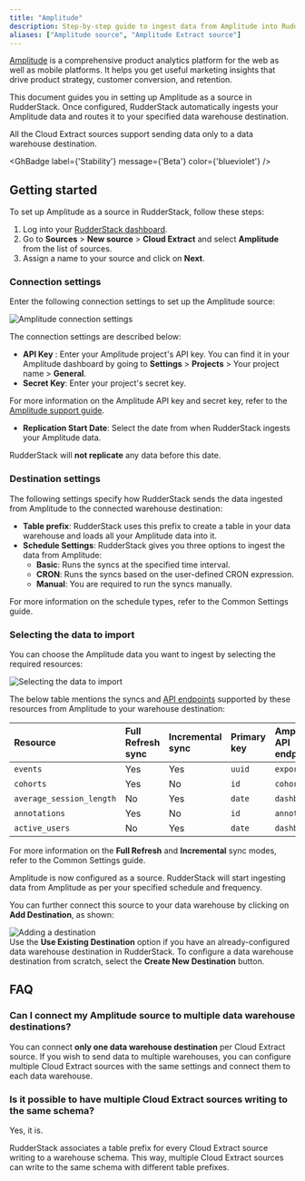 ```yaml
---
title: "Amplitude"
description: Step-by-step guide to ingest data from Amplitude into RudderStack.
aliases: ["Amplitude source", "Amplitude Extract source"]
---
```


[Amplitude](https://amplitude.com/) is a comprehensive product analytics platform for the web as well as mobile platforms. It helps you get useful marketing insights that drive product strategy, customer conversion, and retention.

This document guides you in setting up Amplitude as a source in RudderStack. Once configured, RudderStack automatically ingests your Amplitude data and routes it to your specified data warehouse destination.

<div class="warningBlock">
All the Cloud Extract sources support sending data only to a <Link to="/destinations/warehouse-destinations/">data warehouse destination</Link>.
</div>

<GhBadge
  label={'Stability'}
  message={'Beta'}
  color={'blueviolet'}
/>

## Getting started

To set up Amplitude as a source in RudderStack, follow these steps:

1. Log into your [RudderStack dashboard](https://app.rudderstack.com/).
2. Go to **Sources** > **New source** > **Cloud Extract** and select **Amplitude** from the list of sources.
3. Assign a name to your source and click on **Next**.

### Connection settings

Enter the following connection settings to set up the Amplitude source:

<img src="../../assets/cloud-extract-sources/amplitude-connection-settings.png" alt="Amplitude connection settings" />

The connection settings are described below:

- **API Key** : Enter your Amplitude project's API key. You can find it in your Amplitude dashboard by going to **Settings** > **Projects** > Your project name > **General**.
- **Secret Key**: Enter your project's secret key.

<div class="infoBlock">
For more information on the Amplitude API key and secret key, refer to the <a href="https://help.amplitude.com/hc/en-us/articles/360058073772-Create-and-manage-organizations-and-projects#view-and-edit-your-project-information">Amplitude support guide</a>.
</div>

- **Replication Start Date**: Select the date from when RudderStack ingests your Amplitude data.

<div class="warningBlock">
RudderStack will <strong>not replicate</strong> any data before this date.
</div>

### Destination settings

The following settings specify how RudderStack sends the data ingested from Amplitude to the connected warehouse destination:

- **Table prefix**: RudderStack uses this prefix to create a table in your data warehouse and loads all your Amplitude data into it.
- **Schedule Settings**: RudderStack gives you three options to ingest the data from Amplitude:
    - **Basic**: Runs the syncs at the specified time interval. 
    - **CRON**: Runs the syncs based on the user-defined CRON expression.
    - **Manual**: You are required to run the syncs manually.

<div class="infoBlock">
For more information on the schedule types, refer to the <Link to="/sources/extract/common-settings/">Common Settings</Link> guide.
</div>

### Selecting the data to import

You can choose the Amplitude data you want to ingest by selecting the required resources:

<img src="../../assets/cloud-extract-sources/amplitude-connection-settings-2.png" alt="Selecting the data to import" />

The below table mentions the syncs and [API endpoints](https://www.docs.developers.amplitude.com/analytics/#api-references) supported by these resources from Amplitude to your warehouse destination:

| Resource | Full Refresh sync | Incremental sync | Primary key | Amplitude API endpoint |
| :---| :---- | :---- | :---- | :---- |
| `events` |  Yes | Yes | `uuid` |  `export` |
| `cohorts` | Yes | No | `id` | `cohorts` |
| `average_session_length` | No | Yes | `date` | `dashboard` |
| `annotations` | Yes | No | `id` | `annotations` |
| `active_users` | No | Yes |  `date` | `dashboard` |

<div class="infoBlock">
For more information on the <strong>Full Refresh</strong> and <strong>Incremental</strong> sync modes, refer to the <Link to="/sources/extract/common-settings/#sync-modes">Common Settings</Link> guide.
</div>

Amplitude is now configured as a source. RudderStack will start ingesting data from Amplitude as per your specified schedule and frequency.

You can further connect this source to your data warehouse by clicking on **Add Destination**, as shown:

<img src="../../assets/cloud-extract-sources/add-destination.png" alt="Adding a destination" />

<div class="successBlock">
Use the <strong>Use Existing Destination</strong> option if you have an already-configured data warehouse destination in RudderStack. To configure a data warehouse destination from scratch, select the <strong>Create New Destination</strong> button.
</div>

## FAQ

### Can I connect my Amplitude source to multiple data warehouse destinations?

You can connect <strong>only one data warehouse destination</strong> per Cloud Extract source. If you wish to send data to multiple warehouses, you can configure multiple Cloud Extract sources with the same settings and connect them to each data warehouse.

### Is it possible to have multiple Cloud Extract sources writing to the same schema?

Yes, it is.

RudderStack associates a table prefix for every Cloud Extract source writing to a warehouse schema. This way, multiple Cloud Extract sources can write to the same schema with different table prefixes.